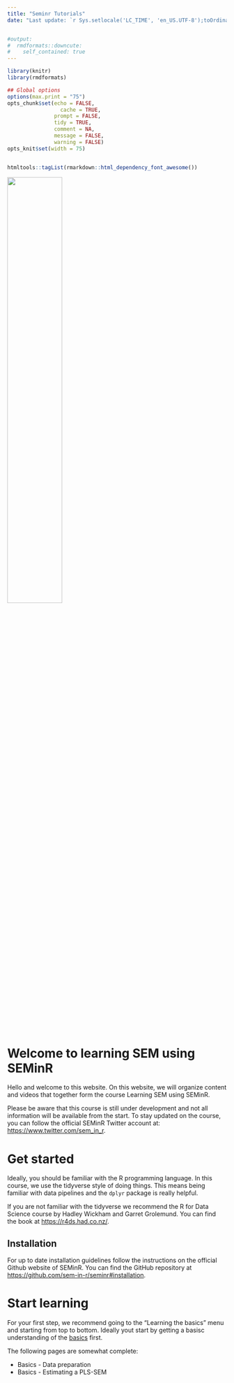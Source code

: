 ```yaml
---
title: "Seminr Tutorials"
date: "Last update: `r Sys.setlocale('LC_TIME', 'en_US.UTF-8');toOrdinal::toOrdinalDate(Sys.time())`"


#output:
#  rmdformats::downcute:
#    self_contained: true
---
```



```r
library(knitr)
library(rmdformats)

## Global options
options(max.print = "75")
opts_chunk$set(echo = FALSE,
	             cache = TRUE,
               prompt = FALSE,
               tidy = TRUE,
               comment = NA,
               message = FALSE,
               warning = FALSE)
opts_knit$set(width = 75)


htmltools::tagList(rmarkdown::html_dependency_font_awesome())
```

<img src="static/seminr-v2_0.png" width = "50%">

# Welcome to learning SEM using SEMinR

Hello and welcome to this website. On this website, we will organize content and videos
that together form the course Learning SEM using SEMinR.

Please be aware that this course is still under development and not all information will be available from the start.
To stay updated on the course, you can follow the official SEMinR Twitter account at: [https://www.twitter.com/sem_in_r](https://www.twitter.com/sem_in_r). 

# Get started
Ideally, you should be familiar with the R programming language. In this course, we use the tidyverse style of doing things.
This means being familiar with data pipelines and the `dplyr` package is really helpful.

If you are not familiar with the tidyverse we recommend the R for Data Science course by Hadley Wickham and Garret Grolemund.
You can find the book at [https://r4ds.had.co.nz/](https://r4ds.had.co.nz/).

## Installation
For up to date installation guidelines follow the instructions on the official Github website of SEMinR. You can find the GitHub repository at [https://github.com/sem-in-r/seminr#installation](https://github.com/sem-in-r/seminr#installation).


# Start learning
For your first step, we recommend going to the "Learning the basics" menu and starting from top to bottom.
Ideally yout start by getting a basisc understanding of the [basics](basics.html) first.

The following pages are somewhat complete:

- Basics - Data preparation
- Basics - Estimating a PLS-SEM
